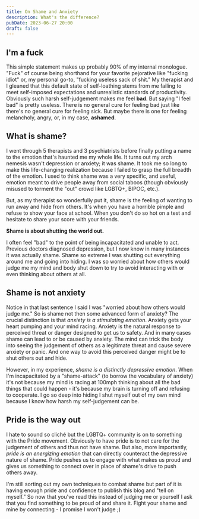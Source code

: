 ```yaml
---
title: On Shame and Anxiety
description: What's the difference?
pubDate: 2023-06-27 20:00
draft: false
---
```


## I'm a fuck

This simple statement makes up probably 90% of my internal monologue. "Fuck" of course being shorthand for your favorite pejorative like "fucking idiot" or, my personal go-to, "fucking useless sack of shit." My therapist and I gleaned that this default state of self-loathing stems from me failing to meet self-imposed expectations and unrealistic standards of productivity. Obviously such harsh self-judgement makes me feel **bad**. But saying "I feel bad" is pretty useless. There is no general cure for feeling bad just like there's no general cure for feeling sick. But maybe there is one for feeling melancholy, angry, or, in my case, **ashamed**.

## What is shame?

I went through 5 therapists and 3 psychiatrists before finally putting a name to the emotion that's haunted me my whole life. It turns out my arch nemesis wasn't depression or anxiety; it was shame. It took me so long to make this life-changing realization because I failed to grasp the full breadth of the emotion. I used to think shame was a very specific, and useful, emotion meant to drive people away from social taboos (though obviously misused to torment the "out" crowd like LGBTQ+, BIPOC, etc.).

But, as my therapist so wonderfully put it, shame is the feeling of wanting to run away and hide from others. It's when you have a horrible pimple and refuse to show your face at school. When you don't do so hot on a test and hesitate to share your score with your friends.

**Shame is about shutting the world out.**

I often feel "bad" to the point of being incapacitated and unable to act. Previous doctors diagnosed depression, but I now know in many instances it was actually shame. Shame so extreme I was shutting out everything around me and going into hiding. I was so worried about how others would judge me my mind and body shut down to try to avoid interacting with or even thinking about others at all.

## Shame is not anxiety

Notice in that last sentence I said I was "worried about how others would judge me." So is shame not then some advanced form of anxiety? The crucial distinction is that _anxiety is a stimulating emotion_. Anxiety gets your heart pumping and your mind racing. Anxiety is the natural response to perceived threat or danger designed to get us to safety. And in many cases shame can lead to or be caused by anxiety. The mind can trick the body into seeing the judgement of others as a legitimate threat and cause severe anxiety or panic. And one way to avoid this perceived danger might be to shut others out and hide.

However, in my experience, _shame is a distinctly depressive emotion_. When I'm incapacitated by a "shame-attack" (to borrow the vocabulary of anxiety) it's not because my mind is racing at 100mph thinking about all the bad things that could happen - it's because my brain is turning off and refusing to cooperate. I go so deep into hiding I shut myself out of my own mind because I know how harsh my self-judgement can be.

## Pride is the way out

I hate to sound so cliché but the LGBTQ+ community is on to something with the Pride movement. Obviously to have pride is to not care for the judgement of others and thus not have shame. But also, more importantly, _pride is an energizing emotion_ that can directly counteract the depressive nature of shame. Pride pushes us to engage with what makes us proud and gives us something to connect over in place of shame's drive to push others away.

I'm still sorting out my own techniques to combat shame but part of it is having enough pride and confidence to publish this blog and "tell on myself." So now that you've read this instead of judging me or yourself I ask that you find something to be proud of and share it. Fight your shame and mine by connecting - I promise I won't judge ;)
